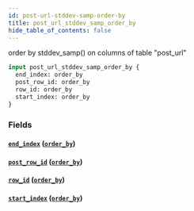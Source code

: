 ```yaml
---
id: post-url-stddev-samp-order-by
title: post_url_stddev_samp_order_by
hide_table_of_contents: false
---
```


order by stddev_samp() on columns of table "post_url"

```graphql
input post_url_stddev_samp_order_by {
  end_index: order_by
  post_row_id: order_by
  row_id: order_by
  start_index: order_by
}
```

### Fields

#### [`end_index`](#) ([`order_by`](../enums/order-by))

#### [`post_row_id`](#) ([`order_by`](../enums/order-by))

#### [`row_id`](#) ([`order_by`](../enums/order-by))

#### [`start_index`](#) ([`order_by`](../enums/order-by))
